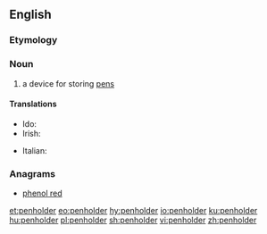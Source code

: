 ==English==

===Etymology===
{{compound|pen|holder|lang=en}}

===Noun===
{{en-noun}}

# a device for storing [[pen]]s

====Translations====
{{trans-top|a device for storing pens}}
* Ido: {{t+|io|plumiero}}
* Irish: {{t|ga|cró pinn|m}}
{{trans-mid}}
* Italian: {{t|it|cannetta|f}}
{{trans-bottom}}

===Anagrams===
* [[phenol red#English|phenol red]]

[[et:penholder]]
[[eo:penholder]]
[[hy:penholder]]
[[io:penholder]]
[[ku:penholder]]
[[hu:penholder]]
[[pl:penholder]]
[[sh:penholder]]
[[vi:penholder]]
[[zh:penholder]]